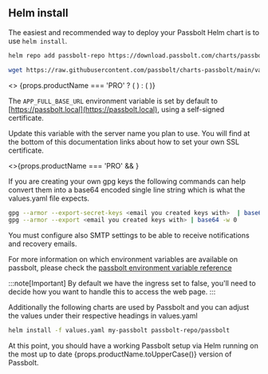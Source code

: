 
## Helm install

The easiest and recommended way to deploy your Passbolt Helm chart is to use `helm install`.

<Incrementor title="Set up our Helm repo" resetCounter={true} />

```bash
helm repo add passbolt-repo https://download.passbolt.com/charts/passbolt
```

<Incrementor title="Get a copy of the values file" />

```bash
wget https://raw.githubusercontent.com/passbolt/charts-passbolt/main/values.yaml
```

<div>
  <>
    {props.productName === 'PRO' ? (
      <Incrementor title="Configure values file to customize your instance and enable the Passbolt PRO installation" />
    ) : (
      <Incrementor title="Configure values file to customize your instance" />
    )}
  </>
</div>

The `APP_FULL_BASE_URL` environment variable is set by default to [https://passbolt.local](https://passbolt.local), using a self-signed certificate.

Update this variable with the server name you plan to use. You will find at the bottom of this documentation links about how to set your own SSL certificate.

<div>
  <>{props.productName === 'PRO' && <ValuesProYaml />}</>
</div>

If you are creating your own gpg keys the following commands can help convert them into a base64 encoded single line string which is what the values.yaml file expects.

```bash
gpg --armor --export-secret-keys <email you created keys with>  | base64 -w 0
gpg --armor --export <email you created keys with> | base64 -w 0
```

You must configure also SMTP settings to be able to receive notifications and recovery emails.

For more information on which environment variables are available on passbolt, please check the [passbolt environment variable reference](https://help.passbolt.com/configure/environment/reference.html)

:::note[Important]
By default we have the ingress set to false, you'll need to decide
how you want to handle this to access the web page.
:::

Additionally the following charts are used by Passbolt and you can adjust the values under their respective headings in values.yaml

<RequiredChart />

<Incrementor title="Run helm install" />

```bash
helm install -f values.yaml my-passbolt passbolt-repo/passbolt
```

<div>
  <span>
    At this point, you should have a working Passbolt setup via Helm running on
    the most up to date {props.productName.toUpperCase()} version of Passbolt.
  </span>
</div>
